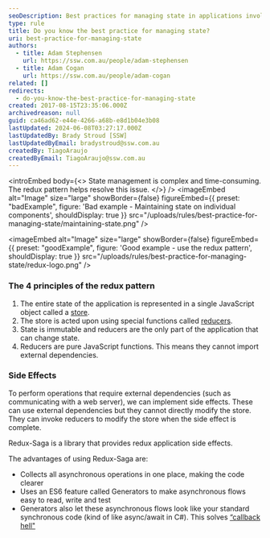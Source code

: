 ```yaml
---
seoDescription: Best practices for managing state in applications involve using the Redux pattern, which ensures a single source of truth and provides predictable behavior.
type: rule
title: Do you know the best practice for managing state?
uri: best-practice-for-managing-state
authors:
  - title: Adam Stephensen
    url: https://ssw.com.au/people/adam-stephensen
  - title: Adam Cogan
    url: https://ssw.com.au/people/adam-cogan
related: []
redirects:
  - do-you-know-the-best-practice-for-managing-state
created: 2017-08-15T23:35:06.000Z
archivedreason: null
guid: ca46ad62-e44e-4266-a68b-e8d1b04e3b08
lastUpdated: 2024-06-08T03:27:17.000Z
lastUpdatedBy: Brady Stroud [SSW]
lastUpdatedByEmail: bradystroud@ssw.com.au
createdBy: TiagoAraujo
createdByEmail: TiagoAraujo@ssw.com.au
---
```


<introEmbed
  body={<>
State management is complex and time-consuming. The redux pattern helps resolve this issue.
  </>}
/>
<imageEmbed
  alt="Image"
  size="large"
  showBorder={false}
  figureEmbed={{
    preset: "badExample",
    figure: 'Bad example - Maintaining state on individual components',
    shouldDisplay: true
  }}
  src="/uploads/rules/best-practice-for-managing-state/maintaining-state.png"
/>

<imageEmbed
  alt="Image"
  size="large"
  showBorder={false}
  figureEmbed={{
    preset: "goodExample",
    figure: 'Good example - use the redux pattern',
    shouldDisplay: true
  }}
  src="/uploads/rules/best-practice-for-managing-state/redux-logo.png"
/>

### The 4 principles of the redux pattern

1. The entire state of the application is represented in a single JavaScript object called a [store](https://redux.js.org/docs/basics/Store.html).
2. The store is acted upon using special functions called [reducers](https://redux.js.org/docs/basics/Reducers.html).
3. State is immutable and reducers are the only part of the application that can change state.
4. Reducers are pure JavaScript functions. This means they cannot import external dependencies.

### Side Effects

To perform operations that require external dependencies (such as communicating with a web server), we can implement side effects. These can use external dependencies but they cannot directly modify the store. They can invoke reducers to modify the store when the side effect is complete.

Redux-Saga is a library that provides redux application side effects.

The advantages of using Redux-Saga are:

* Collects all asynchronous operations in one place, making the code clearer
* Uses an ES6 feature called Generators to make asynchronous flows easy to read, write and test
* Generators also let these asynchronous flows look like your standard synchronous code (kind of like async/await in C#). This solves [“callback hell"](https://en.wiktionary.org/wiki/callback_hell)
